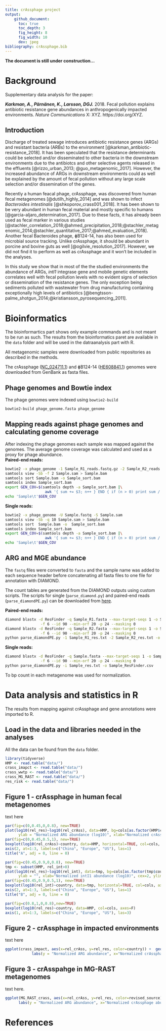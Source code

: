 ```yaml
---
title: crAssphage project
output: 
    github_document:
      toc: true
      toc_depth: 3
      fig_height: 8
      fig_width: 10
      dev: jpeg
bibliography: crAssphage.bib
---
```


**The document is still under construction...**

# Background
Supplementary data analysis for the paper:

_**Karkman, A., Pärnänen, K., Larsson, DGJ.**_ 2018. Fecal pollution explains antibiotic resistance gene abundances in anthropogenically impacted environments. _Nature Communications_ X: XYZ. https://doi.org/XYZ.

## Introduction
Discharge of treated sewage introduces antibiotic resistance genes (ARGs) and resistant bacteria (ARBs) to the environment [@karkman_antibiotic-resistance_2018]. It has been speculated that the resistance determinants could be selected and/or disseminated to other bacteria in the downstream environments due to the antibiotcs and other selective agents released in the effluents [@rizzo_urban_2013; @guo_metagenomic_2017]. However, the increased abundance of ARGs in downstream environments could as well be explained by the amount of fecal pollution without any large scale selection and/or dissemination of the genes.  

Recently a human feacal phage, crAssphage, was discovered from human fecal metagenomes [@dutilh_highly_2014] and was shown to infect _Bacteroides intestinalis_ [@shkoporov_crass001_2018]. It has been shown to be very abundant in human fecal material and mostly specific to humans [@garcia-aljaro_determination_2017]. Due to these facts, it has already been used as fecal marker in various studies [@stachler_correlation_2018;@ahmed_precipitation_2018;@stachler_metagenomic_2014;@stachler_quantitative_2017;@ahmed_evaluation_2018]. Another fecal Bacteroides phage, ɸB124-14, has also been used for microbial source tracking. Unlike crAssphage, it should be abundant in porcine and bovine guts as well [@ogilvie_resolution_2017]. However, we did not find it to perform as well as crAssphage and it won't be included in the analyses. 

In this study we show that in most of the the studied environments the abundance of ARGs, *intI1* integrase gene and mobile genetic elements correlates well with fecal pollution levels with no evident signs of selection or dissemination of the resistance genes. The only exception being sediments polluted with wastewater from drug manufacturing containing exceptionally high levels of antibiotics [@bengtsson-palme_shotgun_2014;@kristiansson_pyrosequencing_2011].


# Bioinformatics
The bioinformartics part shows only example commands and is not meant to be run as such. The results from the bioinformatics paret are available in the `data` folder and will be used in the datraanalysis part with R.  

All metagenomic samples were downloaded from public repositories as described in the methods. 

The crAssphage ([NC_024711.1](https://www.ncbi.nlm.nih.gov/nuccore/NC_024711.1)) and ɸB124-14 ([HE608841.1](https://www.ncbi.nlm.nih.gov/nuccore/HE608841.1)) genomes were downloaded from
GenBank as fasta files. 

## Phage genomes and Bowtie index
The phage genomes were indexed using `bowtie2-build`
```bash
bowtie2-build phage_genome.fasta phage_genome
```
## Mapping reads against phage genomes and calculating genome coverage
After indexing the phage genomes each sample was mapped against the genomes. The average genome coverage was calculated and used as a proxy for phage abundance.  
__Paired-end reads:__
```bash
bowtie2 -x phage_genome -1 Sample_R1_reads.fastq.gz -2 Sample_R2_reads.fastq.gz -S Sample.sam
samtools view -Sb -f 2 Sample.sam > Sample.bam
samtools sort Sample.bam -o Sample_sort.bam
samtools index Sample_sort.bam
export GEN_COV=$(samtools depth -a Sample_sort.bam |\
                  awk '{ sum += $3; n++ } END { if (n > 0) print sum / n; }')
echo 'Sample\t'$GEN_COV
```
__Single reads:__
```bash
bowtie2 -x phage_genome -U Sample.fastq -S Sample.sam
samtools view -Sb -q 10 Sample.sam > Sample.bam
samtools sort  Sample.bam -o  Sample_sort.bam
samtools index Sample_sort.bam
export GEN_COV=$(samtools depth -a Sample_sort.bam |\
                  awk '{ sum += $3; n++ } END { if (n > 0) print sum / n; }')
echo 'Sample\t'$GEN_COV 
```

## ARG and MGE abundance
The `fastq` files were converted to `fasta` and the sample name was added to each sequence header before concatenating all fasta files to one file for annotation with DIAMOND.  

The count tables are generated from the DIAMOND outputs using custom scripts. The scripts for single (`parse_diamond.py`) and paired-end reads (`parse_diamondPE.py`)  can be downloaded from [here](https://github.com/karkman/parse_diamond).

__Paired-end reads:__
```bash
diamond blastx -d ResFinder -q Sample_R1.fasta --max-target-seqs 1 -o Sample_R1_res.txt \
                -f 6 --id 90 --min-orf 20 -p 24 --masking 0
diamond blastx -d ResFinder -q Sample_R2.fasta --max-target-seqs 1 -o Sample_R2_res.txt \
                -f 6 --id 90 --min-orf 20 -p 24 --masking 0
python parse_diamondPE.py -1 Sample_R1_res.txt -2 Sample_R2_res.txt -o Sample_ResFinder.csv
```

__Single reads:__
```bash
diamond blastx -d ResFinder -q Sample.fasta --max-target-seqs 1 -o Sample_res.txt \
                -f 6 --id 90 --min-orf 20 -p 24 --masking 0
python parse_diamondPE.py -i Sample_res.txt -o Sample_ResFinder.csv
```

To bp count in each metagenome was used for normalization. 

# Data analysis and statistics in R
The results from mapping against crAssphage and gene annotations were imported to R. 

## Load in the data and libraries needed in the analyses
All the data can be found from the `data` folder.
```r
library(tidyverse)
HMP <- read.table("data/")
crass_imapct <- read.table("data/")
crass_wwtp <- read.table("data/")
crass_MG_RAST <- read.table("data/")
res_risk <- read.table("data/")
```
## Figure 1 - crAssphage in human fecal metagenomes 
text here
```r
par(fig=c(0,0.45,0,0.8), new=TRUE)
plot(log10(rel_res)~log10(rel_crAss), data=HMP, bg=cols[as.factor(HMP$country)], pch=21,
      ylab = "Normalized ARG abundance (log10)", xlab="Normalized crAssphage abundance (log10)", cex=2, ylim=c(2.5, 4.5))
par(fig=c(0,0.45,0.5,1), new=TRUE)
boxplot(log10(rel_crAss)~country, data=HMP, horizontal=TRUE, col=cols, axes=F)
axis(2, at=1:3, labels=c("China", "Europe", "US"), las=1)
title("A", adj = 0, line = 0)

par(fig=c(0.45,0.9,0,0.8), new=TRUE)
tmp <- subset(HMP, rel_int>0)
plot(log10(rel_res)~log10(rel_int), data=tmp, bg=cols[as.factor(tmp$country)], pch=21,
      ylab = "", xlab="Normalized intI1 abundance (log10)", cex=2, ylim=c(2.5, 4.5))
par(fig=c(0.45,0.9,0.5,1), new=TRUE)
boxplot(log10(rel_int)~country, data=tmp, horizontal=TRUE, col=cols, axes=F)
axis(2, at=1:3, labels=c("China", "Europe", "US"), las=1)
title("B", adj = 0, line = 0)

par(fig=c(0.8,1,0,0.8),new=TRUE)
boxplot(log10(rel_res)~country, data=HMP, col=cols, axes=F)
axis(1, at=1:3, labels=c("China", "Europe", "US"), las=3)
```

## Figure 2 - crAssphage in impacted environments
text here
```r
ggplot(crass_impact, aes(x=rel_crAss, y=rel_res, color=country)) +  geom_smooth(method="lm") + geom_point(aes(shape=crAss_detection), size=5) + scale_x_log10() + scale_y_log10() + theme_classic() +
            labs(y = "Normalized ARG abundance", x="Normalized crAssphage abundance", color="Study", shape="crAssphage detection") + scale_colour_manual(values=cols)
```

## Figure 3 - crAsspahge in MG-RAST metagenomes
text here.
```r
ggplot(MG_RAST_crass, aes(x=rel_crAss, y=rel_res, color=revised_source)) + geom_point(size=5) + scale_x_log10() + scale_y_log10() + geom_smooth(method="lm") + theme_classic() +
      labs(y = "Normalized ARG abundance", x="Normalized crAssphage abundance", color = "Revised source") + scale_colour_manual(values=cols)
```

# References